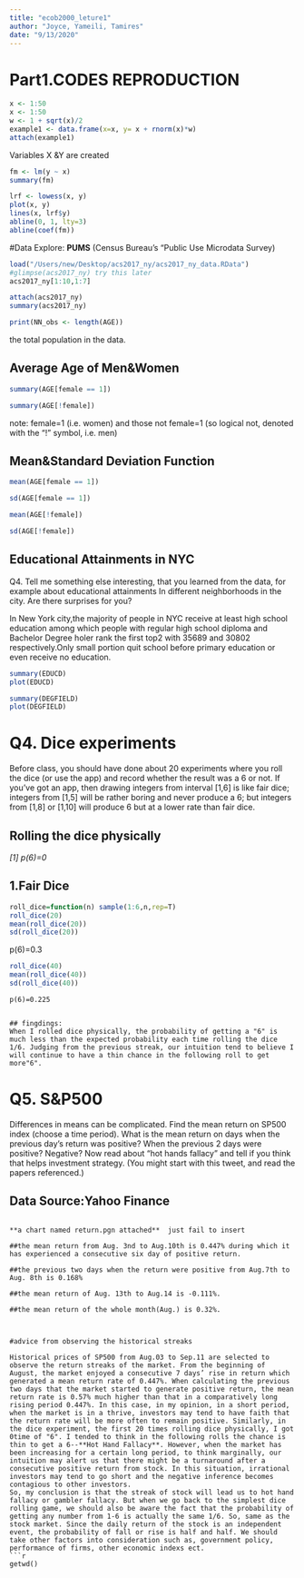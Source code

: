 ```yaml
---
title: "ecob2000_leture1"
author: "Joyce, Yameili, Tamires"
date: "9/13/2020"
---
```

# Part1.CODES REPRODUCTION

```r
x <- 1:50
x <- 1:50
w <- 1 + sqrt(x)/2
example1 <- data.frame(x=x, y= x + rnorm(x)*w)
attach(example1)

```


Variables X &Y are created 


```r
fm <- lm(y ~ x)
summary(fm)
```


```r
lrf <- lowess(x, y)
plot(x, y)
lines(x, lrf$y)
abline(0, 1, lty=3)
abline(coef(fm))
```

#Data Explore: **PUMS** (Census Bureau's "Public Use Microdata Survey)

```r
load("/Users/new/Desktop/acs2017_ny/acs2017_ny_data.RData")
#glimpse(acs2017_ny) try this later
acs2017_ny[1:10,1:7]
```


```r
attach(acs2017_ny)
summary(acs2017_ny)
```
```r
print(NN_obs <- length(AGE))
```

the total population in the data.

##  Average Age of Men&Women
```r
summary(AGE[female == 1])
```
```r
summary(AGE[!female])
```

note: female=1 (i.e. women) and those not female=1 (so logical not, denoted with the “!” symbol, i.e. men)


## Mean&Standard Deviation Function
```r
mean(AGE[female == 1])
```

```r
sd(AGE[female == 1])
```
```r
mean(AGE[!female])
```

```r
sd(AGE[!female])
```
## Educational Attainments in NYC
 Q4. Tell me something else interesting, that you learned from the data, for example about educational attainments In different neighborhoods in the city. Are there surprises for you?
 
 In New York city,the majority of people in NYC receive at least high school education among which people with regular high school diploma and Bachelor Degree holer rank the first top2 with 35689 and 30802 respectively.Only small portion quit school before primary education or even receive no education.


```r
summary(EDUCD)
plot(EDUCD)

summary(DEGFIELD)
plot(DEGFIELD)
```





# Q4. Dice experiments 
Before class, you should have done about 20 experiments where you roll the dice (or use the app) and record whether the result was a 6 or not. If you’ve got an app, then drawing integers from interval [1,6] is like fair dice; integers from [1,5] will be rather boring and never produce a 6; but integers from [1,8] or [1,10] will produce 6 but at a lower rate than fair dice.


## Rolling the dice physically

*[1] p(6)=0*


## 1.Fair Dice
```r
roll_dice=function(n) sample(1:6,n,rep=T)
roll_dice(20)
mean(roll_dice(20))
sd(roll_dice(20))
```
p(6)=0.3

```r
roll_dice(40)
mean(roll_dice(40))
sd(roll_dice(40))

```
```
p(6)=0.225


## fingdings:
When I rolled dice physically, the probability of getting a "6" is much less than the expected probability each time rolling the dice 1/6. Judging from the previous streak, our intuition tend to believe I will continue to have a thin chance in the following roll to get more"6".

```


# Q5.	S&P500
Differences in means can be complicated. Find the mean return on SP500 index (choose a time period). What is the mean return on days when the previous day’s return was positive? When the previous 2 days were positive? Negative? Now read about “hot hands fallacy” and tell if you think that helps investment strategy. (You might start with this tweet, and read the papers referenced.)


## Data Source:Yahoo Finance


```
  
**a chart named return.pgn attached**  just fail to insert

```

```
##the mean return from Aug. 3nd to Aug.10th is 0.447% during which it has experienced a consecutive six day of positive return.

##the previous two days when the return were positive from Aug.7th to Aug. 8th is 0.168%

##the mean return of Aug. 13th to Aug.14 is -0.111%.

##the mean return of the whole month(Aug.) is 0.32%.



#advice from observing the historical streaks

Historical prices of SP500 from Aug.03 to Sep.11 are selected to observe the return streaks of the market. From the beginning of August, the market enjoyed a consecutive 7 days’ rise in return which generated a mean return rate of 0.447%. When calculating the previous two days that the market started to generate positive return, the mean return rate is 0.57% much higher than that in a comparatively long rising period 0.447%. In this case, in my opinion, in a short period, when the market is in a thrive, investors may tend to have faith that the return rate will be more often to remain positive. Similarly, in the dice experiment, the first 20 times rolling dice physically, I got 0time of "6". I tended to think in the following rolls the chance is thin to get a 6--**Hot Hand Fallacy**. However, when the market has been increasing for a certain long period, to think marginally, our intuition may alert us that there might be a turnaround after a consecutive positive return from stock. In this situation, irrational investors may tend to go short and the negative inference becomes contagious to other investors. 
So, my conclusion is that the streak of stock will lead us to hot hand fallacy or gambler fallacy. But when we go back to the simplest dice rolling game, we should also be aware the fact that the probability of getting any number from 1-6 is actually the same 1/6. So, same as the stock market. Since the daily return of the stock is an independent event, the probability of fall or rise is half and half. We should take other factors into consideration such as, government policy, performance of firms, other economic indexs ect.
```r
getwd()
```

